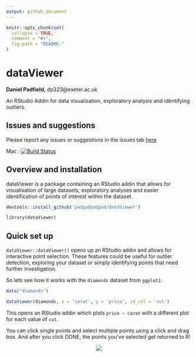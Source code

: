 ```yaml
---
output: github_document
---
```


<!-- README.md is generated from README.Rmd. Please edit that file -->

```r
knitr::opts_chunk$set(
  collapse = TRUE,
  comment = "#>",
  fig.path = "README-"
)
```

# dataViewer

__Daniel Padfield,__ dp323@exeter.ac.uk

An RStudio Addin for data visualisation, exploratory analysis and identifying outliers.

## Issues and suggestions

Please report any issues or suggestions in the issues tab [here](https://github.com/padpadpadpad/dataViewer/issues)

Mac : [![Build Status](https://travis-ci.org/padpadpadpad/dataViewer.svg?branch=master)](https://travis-ci.org/padpadpadpad/dataViewer)

## Overview and installation

dataViewer is a package containing an RStudio addin that allows for visualisation of large datasets, exploratory analyses and easier identification of points of interest within the dataset.

```r
devtools::install_github('padpadpadpad/dataViewer')

library(dataViewer)
```

## Quick set up

`dataViewer::dataViewer()` opens up an RStudio addin and allows for interactive point selection. These features could be useful for outlier detection, exploring your dataset or simply identifying points that need further investigation.

So lets see how it works with the `diamonds` dataset from `ggplot2`.

```r
data("diamonds")

dataViewer(diamonds, x = 'carat', y = 'price', id_col = 'cut')
```

This opens an RStudio addin which plots `price ~ carat` with a different plot for each value of `cut`.

You can click single points and select multiple points using a click and drag box. And after you click DONE, the points you've selected get returned to R!

<p align="center">
  <img src='gifs/dataViewer_gif1.gif'/>
</p>


